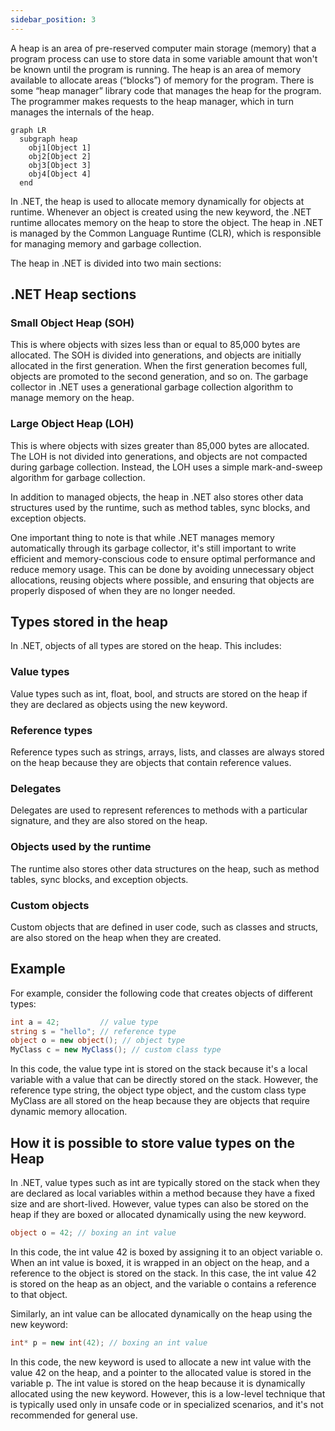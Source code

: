 ```yaml
---
sidebar_position: 3
---
```


A heap is an area of pre-reserved computer main storage (memory) that a program process can use to store data in some variable amount that won't be known until the program is running. The heap is an area of memory available to allocate areas (“blocks”) of memory for the program. There is some “heap manager” library code that manages the heap for the program. The programmer makes requests to the heap manager, which in turn manages the internals of the heap.

```mermaid
graph LR
  subgraph heap
    obj1[Object 1]
    obj2[Object 2]
    obj3[Object 3]
    obj4[Object 4]
  end
```

In .NET, the heap is used to allocate memory dynamically for objects at runtime. Whenever an object is created using the new keyword, the .NET runtime allocates memory on the heap to store the object. The heap in .NET is managed by the Common Language Runtime (CLR), which is responsible for managing memory and garbage collection.

The heap in .NET is divided into two main sections:

## .NET Heap sections

### Small Object Heap (SOH)
This is where objects with sizes less than or equal to 85,000 bytes are allocated. The SOH is divided into generations, and objects are initially allocated in the first generation. When the first generation becomes full, objects are promoted to the second generation, and so on. The garbage collector in .NET uses a generational garbage collection algorithm to manage memory on the heap.

### Large Object Heap (LOH)
This is where objects with sizes greater than 85,000 bytes are allocated. The LOH is not divided into generations, and objects are not compacted during garbage collection. Instead, the LOH uses a simple mark-and-sweep algorithm for garbage collection.

In addition to managed objects, the heap in .NET also stores other data structures used by the runtime, such as method tables, sync blocks, and exception objects.

One important thing to note is that while .NET manages memory automatically through its garbage collector, it's still important to write efficient and memory-conscious code to ensure optimal performance and reduce memory usage. This can be done by avoiding unnecessary object allocations, reusing objects where possible, and ensuring that objects are properly disposed of when they are no longer needed.

## Types stored in the heap

In .NET, objects of all types are stored on the heap. This includes:

### Value types 
Value types such as int, float, bool, and structs are stored on the heap if they are declared as objects using the new keyword.

### Reference types
Reference types such as strings, arrays, lists, and classes are always stored on the heap because they are objects that contain reference values.

### Delegates
Delegates are used to represent references to methods with a particular signature, and they are also stored on the heap.

### Objects used by the runtime
The runtime also stores other data structures on the heap, such as method tables, sync blocks, and exception objects.

### Custom objects
Custom objects that are defined in user code, such as classes and structs, are also stored on the heap when they are created.

## Example

For example, consider the following code that creates objects of different types:

```csharp showLineNumbers
int a = 42;         // value type
string s = "hello"; // reference type
object o = new object(); // object type
MyClass c = new MyClass(); // custom class type
```

In this code, the value type int is stored on the stack because it's a local variable with a value that can be directly stored on the stack. However, the reference type string, the object type object, and the custom class type MyClass are all stored on the heap because they are objects that require dynamic memory allocation.

## How it is possible to store value types on the Heap

In .NET, value types such as int are typically stored on the stack when they are declared as local variables within a method because they have a fixed size and are short-lived. However, value types can also be stored on the heap if they are boxed or allocated dynamically using the new keyword.

```csharp showLineNumbers
object o = 42; // boxing an int value
```

In this code, the int value 42 is boxed by assigning it to an object variable o. When an int value is boxed, it is wrapped in an object on the heap, and a reference to the object is stored on the stack. In this case, the int value 42 is stored on the heap as an object, and the variable o contains a reference to that object.

Similarly, an int value can be allocated dynamically on the heap using the new keyword:

```csharp showLineNumbers
int* p = new int(42); // boxing an int value
```

In this code, the new keyword is used to allocate a new int value with the value 42 on the heap, and a pointer to the allocated value is stored in the variable p. The int value is stored on the heap because it is dynamically allocated using the new keyword. However, this is a low-level technique that is typically used only in unsafe code or in specialized scenarios, and it's not recommended for general use.
